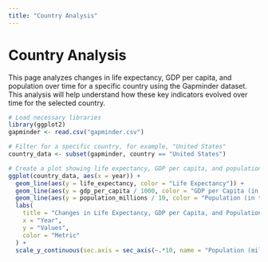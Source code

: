 ```yaml
---
title: "Country Analysis"
---
```


# Country Analysis

This page analyzes changes in life expectancy, GDP per capita, and population over time for a specific country using the Gapminder dataset. This analysis will help understand how these key indicators evolved over time for the selected country.

```r
# Load necessary libraries
library(ggplot2)
gapminder <- read.csv("gapminder.csv")

# Filter for a specific country, for example, "United States"
country_data <- subset(gapminder, country == "United States")

# Create a plot showing life expectancy, GDP per capita, and population over time
ggplot(country_data, aes(x = year)) +
  geom_line(aes(y = life_expectancy, color = "Life Expectancy")) +
  geom_line(aes(y = gdp_per_capita / 1000, color = "GDP per Capita (in thousands)")) +
  geom_line(aes(y = population_millions / 10, color = "Population (in tens of millions)")) +
  labs(
    title = "Changes in Life Expectancy, GDP per Capita, and Population for United States",
    x = "Year",
    y = "Values",
    color = "Metric"
  ) +
  scale_y_continuous(sec.axis = sec_axis(~.*10, name = "Population (millions)"))
```